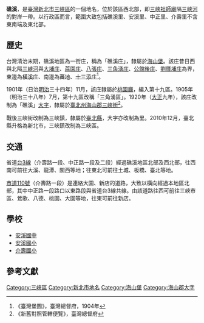 {{noteTA
|1 = zh-cn:庄; zh-hk:庄; zh-tw:庄;
}}
'''礁溪'''，是[[臺灣|臺灣]][[新北市|新北市]][[三峽區|三峽區]]的一個地名，位於該區西北部，即[[三峽祖師廟|三峽祖師廟]]隔[[三峽河|三峽河]]的對岸一帶。以行政區而言，範圍大致包括礁溪里、安溪里、中正里、介壽里不含東南端及東北部。

==歷史==
台灣清治末期，礁溪地區為一街庄，稱為「礁溪庄」，隸屬於[[海山堡|海山堡]]。該庄昔日西與北隔[[三峽河|三峽河]]與[[大埔_(新北市)|大埔庄]]、[[麻園_(新北市)|蔴園庄]]、[[八張庄|八張庄]]、[[三角湧庄|三角湧庄]]、[[公館後庄|公館後庄]]、[[劉厝埔庄|劉厝埔庄]]為界，東邊為[[橫溪_(大字)|橫溪庄]]、南邊為[[蕃地_(海山郡)|蕃地]]、[[十三添庄|十三添庄]]<ref>《臺灣堡圖》，臺灣總督府，1904年</ref>。

1901年（日治[[明治|明治]]三十四年）11月，該庄隸屬於[[桃園廳|桃園廳]]，編入第十九區。1905年（明治三十八年）7月，第十九區改稱「三角湧區」。1920年（[[大正|大正]]九年），該庄改制為「礁溪」[[大字|大字]]，隸屬於[[臺北州|臺北州]][[海山郡|海山郡]][[三峽街|三峽街]]<ref>《新舊對照管轄便覽》，臺灣總督府</ref>。

戰後三峽街改制為三峽鎮，隸屬於[[臺北縣|臺北縣]]，大字亦改制為里。2010年12月，臺北縣升格為新北市，三峽鎮改制為三峽區。

==交通==
省道[[台3線|台3線]]（介壽路一段、中正路一段及二段）經過礁溪地區北部及西北部，往西南可前往大溪、龍潭、關西等地；往東北可前往土城、板橋、臺北等地。

[[市道110號|市道110號]]（介壽路一段）是連絡大園、新店的道路，大致以橫向經過本地區北部，其中中正路一段路口以東路段與省道台3線共線。由該道路往西可前往三峽市區、鶯歌、八德、桃園、大園等地，往東可前往新店。

==學校==
*[[安溪國中|安溪國中]]
*[[安溪國小|安溪國小]]
*[[介壽國小|介壽國小]]

==參考文獻==
{{reflist}}

{{海山郡}}

[[Category:三峽區|Category:三峽區]]
[[Category:新北市地名|Category:新北市地名]]
[[Category:海山堡|Category:海山堡]]
[[Category:海山郡大字|Category:海山郡大字]]